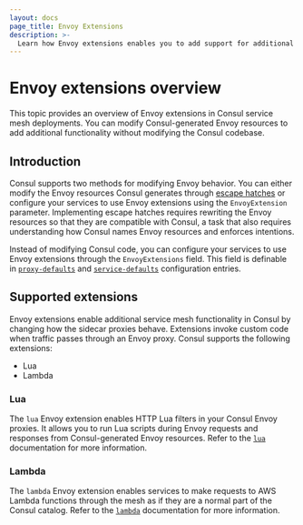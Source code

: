 ```yaml
---
layout: docs
page_title: Envoy Extensions
description: >-
  Learn how Envoy extensions enables you to add support for additional Envoy features without modifying the Consul codebase. 
---
```


# Envoy extensions overview

This topic provides an overview of Envoy extensions in Consul service mesh deployments. You can modify Consul-generated Envoy resources to add additional functionality without modifying the Consul codebase.

## Introduction

Consul supports two methods for modifying Envoy behavior. You can either modify the Envoy resources Consul generates through [escape hatches](/consul/docs/connect/proxies/envoy#escape-hatch-overrides) or configure your services to use Envoy extensions using the `EnvoyExtension` parameter. Implementing escape hatches requires rewriting the Envoy resources so that they are compatible with Consul, a task that also requires understanding how Consul names Envoy resources and enforces intentions.

Instead of modifying Consul code, you can configure your services to use Envoy extensions through the `EnvoyExtensions` field. This field is definable in [`proxy-defaults`](/consul/docs/connect/config-entries/proxy-defaults#envoyextensions) and [`service-defaults`](/consul/docs/connect/config-entries/service-defaults#envoyextensions) configuration entries.


## Supported extensions

Envoy extensions enable additional service mesh functionality in Consul by changing how the sidecar proxies behave. Extensions invoke custom code when traffic passes through an Envoy proxy. Consul supports the following extensions:

- Lua
- Lambda

### Lua

The `lua` Envoy extension enables HTTP Lua filters in your Consul Envoy proxies. It allows you to run Lua scripts during Envoy requests and responses from Consul-generated Envoy resources. Refer to the [`lua`](/consul/docs/proxies/envoy-extensions/usage/lua) documentation for more information.

### Lambda

The `lambda` Envoy extension enables services to make requests to AWS Lambda functions through the mesh as if they are a normal part of the Consul catalog. Refer to the [`lambda`](/consul/docs/proxies/envoy-extensions/usage/lambda) documentation for more information.

